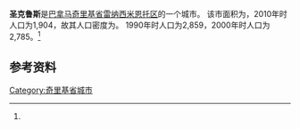 {{Infobox settlement
|name                   = 圣克鲁斯
|native_name            = 
|settlement_type        = [[市_(巴拿马)|市]]
|image_skyline          = 
|image_caption          = 
|image_alt              = 
|pushpin_map            =
|coordinates_display    = inline,title
|coordinates_region     = PA
|subdivision_type       = 国家
|subdivision_name       = {{flag|Panama}}
|subdivision_type1      = [[巴拿马行政区划|省份]]
|subdivision_name1      = [[奇里基省|奇里基省]]
|subdivision_type2      = [[区_(巴拿马)|区]]
|subdivision_name2      = [[雷纳西米恩托区|雷纳西米恩托区]]
|leader_title           = 
|leader_name            = 
|established_title      = 设立时间
|established_date       = 
|area_land_km2          = 59.8
|area_footnotes         = <ref name=inec>[http://www.contraloria.gob.pa/inec/archivos/P3601Cuadro11.xls {{Wayback|url=http://www.contraloria.gob.pa/inec/archivos/P3601Cuadro11.xls |date=20160304030354 }} "Cuadro 11 (Superficie, población y densidad de población en la República...)" [Table 11 (Area, population, and population density in the Republic...)<nowiki>]</nowiki>] (.xls). In {{cite web|title=Resultados Finales Básicos|trans-title=Basic Final Results|url=https://www.contraloria.gob.pa/inec/publicaciones/Publicaciones.aspx?ID_SUBCATEGORIA=59&ID_PUBLICACION=360&ID_IDIOMA=1&ID_CATEGORIA=13|publisher=[[巴拿马国家统计及普查局|巴拿马国家统计及普查局]]|accessdate=May 26, 2015|language=es|archive-date=2015-07-10|archive-url=https://web.archive.org/web/20150710070123/http://www.contraloria.gob.pa/inec/Publicaciones/Publicaciones.aspx?ID_SUBCATEGORIA=59&ID_PUBLICACION=360&ID_IDIOMA=1&ID_CATEGORIA=13|dead-url=no}}</ref>
|population_as_of       = 2010
|population_total       = 1904
|population_footnotes   = <ref name=inec/>
|population_density_km2 = 31.8
|population_note        = 人口密度数据由计算得出
|timezone1              = [[北美东部时区|东部时区]]
|utc_offset1            = −5
|latd                   = 
|latm                   = 
|lats                   = 
|latNS                  = 
|longd                  = 
|longm                  = 
|longs                  = 
|longEW                 = }}

'''圣克鲁斯'''是[[巴拿马|巴拿马]][[奇里基省|奇里基省]][[雷纳西米恩托区|雷纳西米恩托区]]的一个城市。 该市面积为{{convert|59.8|sqkm|sqmi}}，2010年时人口为1,904，故其人口密度为{{convert|31.8|PD/sqkm|PD/sqmi}}。 1990年时人口为2,859，2000年时人口为2,785。<ref name=inec/>

==参考资料==
{{reflist}}

{{Panama-geo-stub}}
{{Chiriquí Province}}

{{coord|8.6500|N|82.7667|W|display=title}}

[[Category:奇里基省城市|Category:奇里基省城市]]